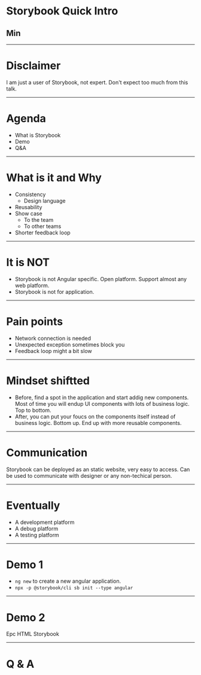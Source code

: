 
# Storybook Quick Intro

## Min

---

# Disclaimer

I am just a user of Storybook, not expert. Don't expect too much from this talk.


---

# Agenda

- What is Storybook
- Demo
- Q&A

---

# What is it and Why

- Consistency
  - Design language
- Reusability
- Show case
  - To the team
  - To other teams
- Shorter feedback loop

---

# It is NOT

- Storybook is not Angular specific. Open platform. Support almost any web platform.
- Storybook is not for application.


---

# Pain points

- Network connection is needed
- Unexpected exception sometimes block you
- Feedback loop might a bit slow

--- 

# Mindset shiftted
- Before, find a spot in the application and start addig new components. Most of time you will endup UI components with lots of business logic. Top to bottom.
- After, you can put your foucs on the components itself instead of business logic. Bottom up. End up with more reusable components.

---

# Communication

Storybook can be deployed as an static website, very easy to access. Can be used to communicate with designer or any non-techical person.

---

# Eventually

- A development platform
- A debug platform
- A testing platform

---

# Demo 1

- `ng new` to create a new angular application.
- `npx -p @storybook/cli sb init --type angular`

---

# Demo 2

Epc HTML Storybook

---

# Q & A

